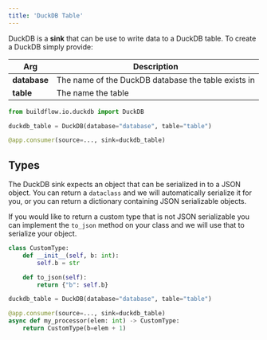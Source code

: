 ```yaml
---
title: 'DuckDB Table'
---
```


DuckDB is a **sink** that can be use to write data to a DuckDB table. To create a DuckDB simply provide:

| Arg          | Description                                         |
|--------------|-----------------------------------------------------|
| **database** | The name of the DuckDB database the table exists in |
| **table**    | The name the table                                  |

```python
from buildflow.io.duckdb import DuckDB

duckdb_table = DuckDB(database="database", table="table")

@app.consumer(source=..., sink=duckdb_table)
```

## Types

The DuckDB sink expects an object that can be serialized in to a JSON object. You can return a `dataclass` and we will automatically serialize it for you, or you can return a dictionary containing JSON serializable objects.

If you would like to return a custom type that is not JSON serializable you can implement the `to_json` method on your class and we will use that to serialize your object.

```python
class CustomType:
    def __init__(self, b: int):
        self.b = str

    def to_json(self):
        return {"b": self.b}

duckdb_table = DuckDB(database="database", table="table")

@app.consumer(source=..., sink=duckdb_table)
async def my_processor(elem: int) -> CustomType:
    return CustomType(b=elem + 1)
```
